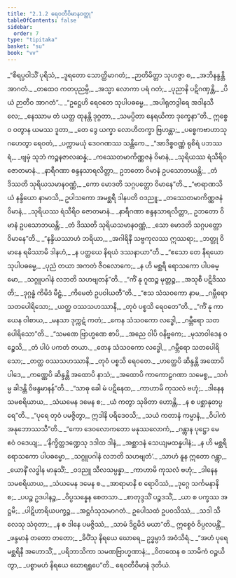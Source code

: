 ```yaml
---
title: "2.1.2 ရေဝတီဝိမာနဝတ္ထု"
tableOfContents: false
sidebar:
  order: 7
type: "tipitaka"
basket: "su"
book: "vv"
---
```



<DynamicBreadcrumb />

<Division number="861" book="vv">

<Paragraph number="705" type="verses" book="vv">
_“စိရပ္ပဝါသိံ ပုရိသံ,_  
_ဒူရတော သောတ္ထိမာဂတံ;_  
_ဉာတိမိတ္တာ သုဟဇ္ဇာ စ,_  
_အဘိနန္ဒန္တိ အာဂတံ._  

</Paragraph>

</Division>
<Division number="862" book="vv">

<Paragraph number="706" type="verses" book="vv">
_တထေဝ ကတပုညမ္ပိ,_  
_အသ္မာ လောကာ ပရံ ဂတံ;_  
_ပုညာနိ ပဋိဂဏှန္တိ,_  
_ပိယံ ဉာတီဝ အာဂတံ”._  

</Paragraph>

</Division>
<Division number="863" book="vv">

<Paragraph number="707" type="verses" book="vv">
_“ဥဋ္ဌေဟိ ရေဝတေ သုပါပဓမ္မေ,_  
_အပါရုတဒွါရေ အဒါနသီလေ;_  
_နေဿာမ တံ ယတ္ထ ထုနန္တိ ဒုဂ္ဂတာ,_  
_သမပ္ပိတာ နေရယိကာ ဒုက္ခေနာ”တိ._  

</Paragraph>

</Division>
<Division number="864" book="vv">

<Paragraph number="708" type="verses" book="vv">
ဣစ္စေဝ ဝတွာန ယမဿ ဒူတာ,_  
_တေ ဒွေ ယက္ခာ လောဟိတက္ခာ ဗြဟန္တာ;_  
_ပစ္စေကဗာဟာသု ဂဟေတွာ ရေဝတံ,_  
_ပက္ကာမယုံ ဒေဝဂဏဿ သန္တိကေ._  

</Paragraph>

</Division>
<Division number="865" book="vv">

<Paragraph number="709" type="verses" book="vv">
_“အာဒိစ္စဝဏ္ဏံ ရုစိရံ ပဘဿရံ,_  
_ဗျမှံ သုဘံ ကဉ္စနဇာလဆန္နံ;_  
_ကဿေတမာကိဏ္ဏဇနံ ဝိမာနံ,_  
_သုရိယဿ ရံသီရိဝ ဇောတမာနံ._  

</Paragraph>

</Division>
<Division number="866" book="vv">

<Paragraph number="710" type="verses" book="vv">
_နာရီဂဏာ စန္ဒနသာရလိတ္တာ,_  
ဥဘတော ဝိမာနံ ဥပသောဘယန္တိ;_  
_တံ ဒိဿတိ သုရိယသမာနဝဏ္ဏံ,_  
_ကော မောဒတိ သဂ္ဂပတ္တော ဝိမာနေ”တိ._  

</Paragraph>

</Division>
<Division number="867" book="vv">

<Paragraph number="711" type="verses" book="vv">
_“ဗာရာဏသိယံ နန္ဒိယော နာမာသိ,_  
ဥပါသကော အမစ္ဆရီ ဒါနပတိ ဝဒညူ;_  
_တဿေတမာကိဏ္ဏဇနံ ဝိမာနံ,_  
_သုရိယဿ ရံသီရိဝ ဇောတမာနံ._  

</Paragraph>

</Division>
<Division number="868" book="vv">

<Paragraph number="712" type="verses" book="vv">
_နာရီဂဏာ စန္ဒနသာရလိတ္တာ,_  
ဥဘတော ဝိမာနံ ဥပသောဘယန္တိ;_  
_တံ ဒိဿတိ သုရိယသမာနဝဏ္ဏံ,_  
_သော မောဒတိ သဂ္ဂပတ္တော ဝိမာနေ”တိ._  

</Paragraph>

</Division>
<Division number="869" book="vv">

<Paragraph number="713" type="verses" book="vv">
_“နန္ဒိယဿာဟံ ဘရိယာ,_  
_အဂါရိနီ သဗ္ဗကုလဿ ဣဿရာ;_  
_ဘတ္တု ဝိမာနေ ရမိဿာမိ ဒါနဟံ,_  
_န ပတ္ထယေ နိရယံ ဒဿနာယာ”တိ._  

</Paragraph>

</Division>
<Division number="870" book="vv">

<Paragraph number="714" type="verses" book="vv">
_“ဧသော တေ နိရယော သုပါပဓမ္မေ,_  
_ပုညံ တယာ အကတံ ဇီဝလောကေ;_  
_န ဟိ မစ္ဆရီ ရောသကော ပါပဓမ္မော,_  
_သဂ္ဂူပဂါနံ လဘတိ သဟဗျတန်”တိ._  

</Paragraph>

</Division>
<Division number="871" book="vv">

<Paragraph number="715" type="verses" book="vv">
_“ကိံ နု ဂူထဉ္စ မုတ္တဉ္စ,_  
_အသုစီ ပဋိဒိဿတိ;_  
_ဒုဂ္ဂန္ဓံ ကိမိဒံ မီဠှံ,_  
_ကိမေတံ ဥပဝါယတီ”တိ._  

</Paragraph>

</Division>
<Division number="872" book="vv">

<Paragraph number="716" type="verses" book="vv">
_“ဧသ သံသဝကော နာမ,_  
_ဂမ္ဘီရော သတပေါရိသော;_  
_ယတ္ထ ဝဿသဟဿာနိ,_  
_တုဝံ ပစ္စသိ ရေဝတေ”တိ._  

</Paragraph>

</Division>
<Division number="873" book="vv">

<Paragraph number="717" type="verses" book="vv">
_“ကိံ နု ကာယေန ဝါစာယ,_  
_မနသာ ဒုက္ကဋံ ကတံ;_  
_ကေန သံသဝကော လဒ္ဓေါ,_  
_ဂမ္ဘီရော သတပေါရိသော”တိ._  

</Paragraph>

</Division>
<Division number="874" book="vv">

<Paragraph number="718" type="verses" book="vv">
_“သမဏေ ဗြာဟ္မဏေ စာပိ,_  
_အညေ ဝါပိ ဝနိဗ္ဗကေ;_  
_မုသာဝါဒေန ဝဉ္စေသိ,_  
_တံ ပါပံ ပကတံ တယာ._  

</Paragraph>

</Division>
<Division number="875" book="vv">

<Paragraph number="719" type="verses" book="vv">
_တေန သံသဝကော လဒ္ဓေါ,_  
_ဂမ္ဘီရော သတပေါရိသော;_  
_တတ္ထ ဝဿသဟဿာနိ,_  
_တုဝံ ပစ္စသိ ရေဝတေ._  

</Paragraph>

</Division>
<Division number="876" book="vv">

<Paragraph number="720" type="verses" book="vv">
_ဟတ္ထေပိ ဆိန္ဒန္တိ အထောပိ ပါဒေ,_  
_ကဏ္ဏေပိ ဆိန္ဒန္တိ အထောပိ နာသံ;_  
_အထောပိ ကာကောဠဂဏာ သမေစ္စ,_  
_သင်္ဂမ္မ ခါဒန္တိ ဝိဖန္ဒမာနန်”တိ._  

</Paragraph>

</Division>
<Division number="877" book="vv">

<Paragraph number="721" type="verses" book="vv">
_“သာဓု ခေါ မံ ပဋိနေထ,_  
_ကာဟာမိ ကုသလံ ဗဟုံ;_  
_ဒါနေန သမစရိယာယ,_  
_သံယမေန ဒမေန စ;_  
_ယံ ကတွာ သုခိတာ ဟောန္တိ,_  
_န စ ပစ္ဆာနုတပ္ပရေ”တိ._  

</Paragraph>

</Division>
<Division number="878" book="vv">

<Paragraph number="722" type="verses" book="vv">
_“ပုရေ တုဝံ ပမဇ္ဇိတွာ,_  
ဣဒါနိ ပရိဒေဝသိ;_  
_သယံ ကတာနံ ကမ္မာနံ,_  
_ဝိပါကံ အနုဘောဿသီ”တိ._  

</Paragraph>

</Division>
<Division number="879" book="vv">

<Paragraph number="723" type="verses" book="vv">
_“ကော ဒေဝလောကတော မနုဿလောကံ,_  
_ဂန္တွာန ပုဋ္ဌော မေ ဧဝံ ဝဒေယျ;_  
_‘နိက္ခိတ္တဒဏ္ဍေသု ဒဒါထ ဒါနံ,_  
_အစ္ဆာဒနံ သေယျမထန္နပါနံ;_  
_န ဟိ မစ္ဆရီ ရောသကော ပါပဓမ္မော,_  
_သဂ္ဂူပဂါနံ လဘတိ သဟဗျတံ’._  

</Paragraph>

</Division>
<Division number="880" book="vv">

<Paragraph number="724" type="verses" book="vv">
_သာဟံ နူန ဣတော ဂန္တွာ,_  
_ယောနိံ လဒ္ဓါန မာနုသိံ;_  
_ဝဒညူ သီလသမ္ပန္နာ,_  
_ကာဟာမိ ကုသလံ ဗဟုံ;_  
_ဒါနေန သမစရိယာယ,_  
_သံယမေန ဒမေန စ._  

</Paragraph>

</Division>
<Division number="881" book="vv">

<Paragraph number="725" type="verses" book="vv">
_အာရာမာနိ စ ရောပိဿံ,_  
_ဒုဂ္ဂေ သင်္ကမနာနိ စ;_  
_ပပဉ္စ ဥဒပါနဉ္စ,_  
_ဝိပ္ပသန္နေန စေတသာ._  

</Paragraph>

</Division>
<Division number="882" book="vv">

<Paragraph number="726" type="verses" book="vv">
_စာတုဒ္ဒသိံ ပဉ္စဒသိံ,_  
_ယာ စ ပက္ခဿ အဋ္ဌမီ;_  
_ပါဋိဟာရိယပက္ခဉ္စ,_  
_အဋ္ဌင်္ဂသုသမာဂတံ._  

</Paragraph>

</Division>
<Division number="883" book="vv">

<Paragraph number="727" type="verses" book="vv">
ဥပေါသထံ ဥပဝသိဿံ,_  
_သဒါ သီလေသု သံဝုတာ;_  
_န စ ဒါနေ ပမဇ္ဇိဿံ,_  
_သာမံ ဒိဋ္ဌမိဒံ မယာ”တိ._  

</Paragraph>

</Division>
<Division number="884" book="vv">

<Paragraph number="728" book="vv">
ဣစ္စေဝံ ဝိပ္ပလပန္တိံ,_  
_ဖန္ဒမာနံ တတော တတော;_  
_ခိပိံသု နိရယေ ဃောရေ,_  
ဥဒ္ဓမ္ပာဒံ အဝံသိရံ._  

</Paragraph>

</Division>
<Division number="885" book="vv">

<Paragraph number="729" type="verses" book="vv">
_“အဟံ ပုရေ မစ္ဆရိနီ အဟောသိံ,_  
_ပရိဘာသိကာ သမဏဗြာဟ္မဏာနံ;_  
_ဝိတထေန စ သာမိကံ ဝဉ္စယိတွာ,_  
_ပစ္စာမဟံ နိရယေ ဃောရရူပေ”တိ._  


</Paragraph>
</Division>

<Paragraph number="730" type="center" book="vv">
ရေဝတီဝိမာနံ ဒုတိယံ.
</Paragraph>